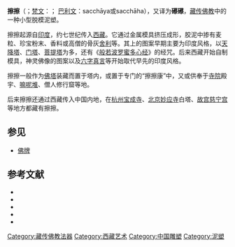'''擦擦'''（{{bo|z=ཚ་ཚ་|w=tsha tsha}}；[[梵文|梵文]]：{{IAST|satchāya}}； [[巴利文|巴利文]]：sacchāya或sacchāha），又译为'''礤礤'''，[[藏传佛教|藏传佛教]]中的一种小型脱模泥塑。

擦擦起源自[[印度|印度]]，约七世纪传入[[西藏|西藏]]。它通过金属模具挤压成形，胶泥中掺有麦粒、珍宝粉末、香料或高僧的骨灰[[舍利|舍利]]等。其上的图案早期主要为印度风格，以[[天降塔|天降塔]]、[[门塔|门塔]]、[[菩提塔|菩提塔]]为多，还有《[[般若波罗蜜多心经|般若波罗蜜多心经]]》的经咒。后来西藏开始自制模具，神灵佛像的图案以及[[六字真言|六字真言]]等开始取代早先的印度风格。

擦擦一般作为[[佛塔|佛塔]]装藏而置于塔内，或置于专门的“擦擦康”中，又或供奉于[[寺院|寺院]]殿宇、[[嘛呢堆|嘛呢堆]]、僧人修行窟等地。

后来擦擦还通过西藏传入中国内地，在[[杭州|杭州]][[宝成寺|宝成寺]]、[[北京|北京]][[妙应寺|妙应寺]]白塔、[[故宫|故宫]][[慈宁宫|慈宁宫]]等地方都藏有擦擦。

==参见==
*[[佛牌|佛牌]]

== 参考文献 ==
{{ReflistH}}
* {{cite book|title=《梵天佛地 （第一卷）·西北印度和西藏西部的塔和擦擦——试论藏族宗教艺术及其意义》|author=图齐 (Guiseppe Tucci)|publisher=上海古籍出版社、意大利亚非研究院|year=2009}}
* {{cite journal|title=浅谈“擦擦”及其特点|author=达娃拉姆|journal=西藏艺术研究|year=2008|issue=1}}
* {{cite book|title=《西藏历史文化辞典》|editor=王尧、陈庆英|publisher=西藏人民出版社、浙江人民出版社|year=1998}}
* {{cite book|title=《佛教大辞典》|editor=[[任继愈|任继愈]]|publisher=江苏古籍出版社|year=2002}}
* {{cite web|url=http://www.xz0891.com/zhuanti/caca/|title=佛像泥塑“擦擦”——璀璨藏地文化的缩影|publisher=行者西藏游|access-date=2011-12-17|archive-url=https://web.archive.org/web/20110707085455/http://www.xz0891.com/zhuanti/caca/|archive-date=2011-07-07|dead-url=yes}}
{{ReflistF}}

[[Category:藏传佛教法器|Category:藏传佛教法器]]
[[Category:西藏艺术|Category:西藏艺术]]
[[Category:中国雕塑|Category:中国雕塑]]
[[Category:泥塑|Category:泥塑]]